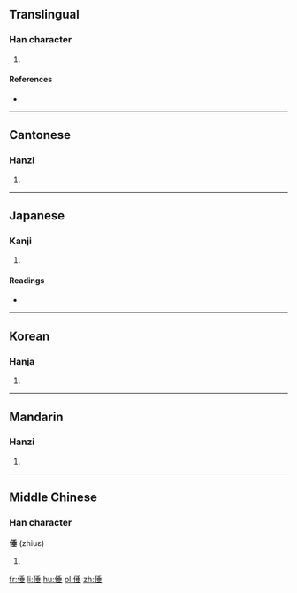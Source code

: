 ==Translingual==

===Han character===
{{Han char|rn=9|rad=人|as=08|sn=10|four=22214|canj=OHJM|ids=⿰亻垂}}

# {{defn|Han|sort=人08}}

====References====
* {{Han ref|kx=0107.300|dkj=00770|dj=0229.100|hdz=10179.030|uh=5015|ud=20501|bh=D45B|bd=54363}}

----

==Cantonese==

===Hanzi===
{{yue-hanzi|jyut=[[seoi4]]|y=seui4}}

# {{defn|lang=yue|sort=人08}}

----

==Japanese==

===Kanji===
{{ja-kanji|grade=|rs=人08}}

# {{defn|lang=ja|sort=人08}}

====Readings====
* {{ja-readings|on=[[すい]] (sui), [[ずい]] (zui), [[つい]] (tsui)|kun=[[おもい]] (omoi)}}

----

==Korean==

===Hanja===
{{ko-hanja|hangeul=수|rv=su|mr=su}}

# {{defn|lang=ko|sort=人08}}

----

==Mandarin==

===Hanzi===
{{cmn-hanzi|pin=[[cháng]] ([[chang2]]), [[chuí]] ([[chui2]])|wg=ch'ang<sup>2</sup>, ch'ui<sup>2</sup>}}

# {{defn|lang=cmn|sort=人08}}

----

==Middle Chinese==	

===Han character===
'''倕''' (zhiuɛ)

# {{defn|lang=ltc|sort=人08}}

[[fr:倕]]
[[li:倕]]
[[hu:倕]]
[[pl:倕]]
[[zh:倕]]